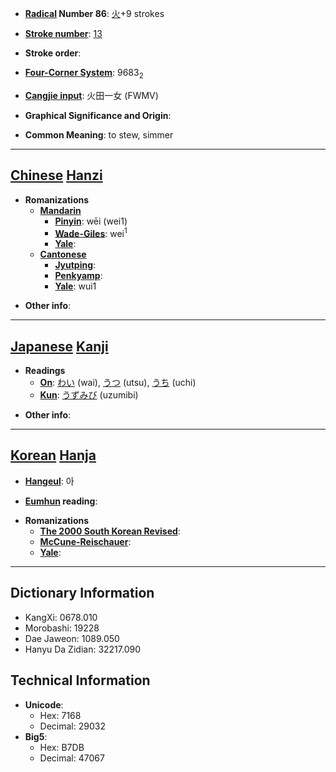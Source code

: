 * '''[[Wiktionary:Chinese radical index| Radical]] Number 86''': [[Wiktionary:Chinese radical index 火|火]]+9 strokes

* '''[[Wiktionary:Chinese total strokes index|Stroke number]]''': [[Wiktionary:Chinese total strokes index 13|13]]

* '''Stroke order''': 

* '''[[Wiktionary:Chinese four corner index|Four-Corner System]]''': 9683<sub>2</sub>

* '''[[Wiktionary:Chinese Cangjie index|Cangjie input]]''': 火田一女 (FWMV)

* '''Graphical Significance and Origin''': 

* '''Common Meaning''': to stew, simmer

----

== [[Chinese]] [[Hanzi]] ==

* '''Romanizations'''
** '''[[Mandarin]]'''
*** '''[[Pinyin]]''': wēi (wei1)
*** '''[[Wade-Giles]]''': wei<sup>1</sup>
*** '''[[Yale]]''': 
** '''[[Cantonese]]'''
*** '''[[Jyutping]]''':
*** '''[[Penkyamp]]''': 
*** '''[[Yale]]''': wui1

* '''Other info''': 

----

== [[Japanese]] [[Kanji]] ==

* '''Readings'''
** '''[[On]]''': [[わい]] (wai), [[うつ]] (utsu), [[うち]] (uchi)
** '''[[Kun]]''': [[うずみび]] (uzumibi)

* '''Other info''':  

----

== [[Korean]] [[Hanja]] ==

* '''[[Hangeul]]''': 아

* '''[[Eumhun]] reading''': 

* '''Romanizations'''
** '''[[The 2000 South Korean Revised Romanization|The 2000 South Korean Revised]]''': 
** '''[[McCune-Reischauer]]''': 
** '''[[Yale]]''': 

----

== Dictionary Information ==

* KangXi: 0678.010
* Morobashi: 19228
* Dae Jaweon: 1089.050
* Hanyu Da Zidian: 32217.090

== Technical Information ==

* '''Unicode''':
** Hex: 7168
** Decimal: 29032
* '''Big5''':
** Hex: B7DB
** Decimal: 47067